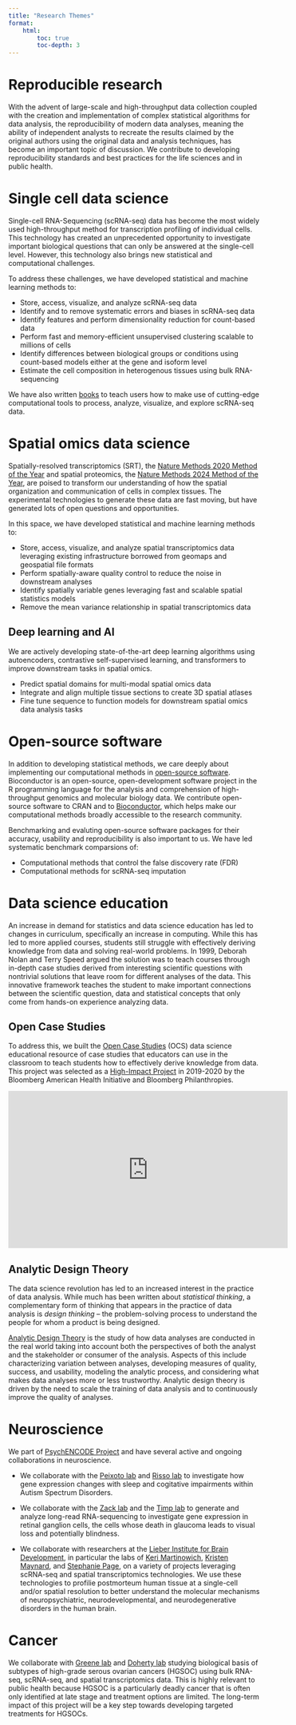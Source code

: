 ```yaml
---
title: "Research Themes"
format:
    html:
        toc: true
        toc-depth: 3
---
```


# Reproducible research

With the advent of large-scale and high-throughput data collection coupled with the creation and implementation of complex statistical algorithms for data analysis, the reproducibility of modern data analyses, meaning the ability of independent analysts to recreate the results claimed by the original authors using the original data and analysis techniques, has become an important topic of discussion. We contribute to developing reproducibility standards and best practices for the life sciences and in public health.

# Single cell data science

Single-cell RNA-Sequencing (scRNA-seq) data has become the most widely used high-throughput method for transcription profiling of individual cells. This technology has created an unprecedented opportunity to investigate important biological questions that can only be answered at the single-cell level. However, this technology also brings new statistical and computational challenges.

To address these challenges, we have developed statistical and machine learning methods to:

-   Store, access, visualize, and analyze scRNA-seq data
-   Identify and to remove systematic errors and biases in scRNA-seq data
-   Identify features and perform dimensionality reduction for count-based data
-   Perform fast and memory-efficient unsupervised clustering scalable to millions of cells
-   Identify differences between biological groups or conditions using count-based models either at the gene and isoform level
-   Estimate the cell composition in heterogenous tissues using bulk RNA-sequencing

We have also written [books](http://bioconductor.org/books/release/OSCA/) to teach users how to make use of cutting-edge computational tools to process, analyze, visualize, and explore scRNA-seq data.

# Spatial omics data science

Spatially-resolved transcriptomics (SRT), the [Nature Methods 2020 Method of the Year](https://doi.org/10.1038/s41592-020-01042-x) and spatial proteomics, the [Nature Methods 2024 Method of the Year](https://www.nature.com/articles/s41592-024-02565-3), are poised to transform our understanding of how the spatial organization and communication of cells in complex tissues. The experimental technologies to generate these data are fast moving, but have generated lots of open questions and opportunities.

In this space, we have developed statistical and machine learning methods to:

-   Store, access, visualize, and analyze spatial transcriptomics data leveraging existing infrastructure borrowed from geomaps and geospatial file formats
-   Perform spatially-aware quality control to reduce the noise in downstream analyses
-   Identify spatially variable genes leveraging fast and scalable spatial statistics models
-   Remove the mean variance relationship in spatial transcriptomics data

## Deep learning and AI

We are actively developing state-of-the-art deep learning algorithms using autoencoders, contrastive self-supervised learning, and transformers to improve downstream tasks in spatial omics.

-   Predict spatial domains for multi-modal spatial omics data
-   Integrate and align multiple tissue sections to create 3D spatial atlases
-   Fine tune sequence to function models for downstream spatial omics data analysis tasks

# Open-source software

In addition to developing statistical methods, we care deeply about implementing our computational methods in [open-source software](software.qmd). Bioconductor is an open-source, open-development software project in the R programming language for the analysis and comprehension of high-throughput genomics and molecular biology data. We contribute open-source software to CRAN and to [Bioconductor](https://bioconductor.org/), which helps make our computational methods broadly accessible to the research community.

Benchmarking and evaluting open-source software packages for their accuracy, usability and reproducibility is also important to us. We have led systematic benchmark comparsions of:

-   Computational methods that control the false discovery rate (FDR)
-   Computational methods for scRNA-seq imputation

# Data science education

An increase in demand for statistics and data science education has led to changes in curriculum, specifically an increase in computing. While this has led to more applied courses, students still struggle with effectively deriving knowledge from data and solving real-world problems. In 1999, Deborah Nolan and Terry Speed argued the solution was to teach courses through in-depth case studies derived from interesting scientific questions with nontrivial solutions that leave room for different analyses of the data. This innovative framework teaches the student to make important connections between the scientific question, data and statistical concepts that only come from hands-on experience analyzing data.

## Open Case Studies

To address this, we built the [Open Case Studies](https://www.opencasestudies.org) (OCS) data science educational resource of case studies that educators can use in the classroom to teach students how to effectively derive knowledge from data. This project was selected as a [High-Impact Project](https://americanhealth.jhu.edu/open-case-studies) in 2019-2020 by the Bloomberg American Health Initiative and Bloomberg Philanthropies.

<p align="center">

<iframe width="560" height="315" src="https://www.youtube.com/embed/DgzBSOY5Yc8" frameborder="0" allowfullscreen>

</iframe>

</p>

## Analytic Design Theory

The data science revolution has led to an increased interest in the practice of data analysis. While much has been written about *statistical thinking*, a complementary form of thinking that appears in the practice of data analysis is *design thinking* -- the problem-solving process to understand the people for whom a product is being designed.

[Analytic Design Theory](https://analyticdesigntheory.org/) is the study of how data analyses are conducted in the real world taking into account both the perspectives of both the analyst and the stakeholder or consumer of the analysis. Aspects of this include characterizing variation between analyses, developing measures of quality, success, and usability, modeling the analytic process, and considering what makes data analyses more or less trustworthy. Analytic design theory is driven by the need to scale the training of data analysis and to continuously improve the quality of analyses.

# Neuroscience

We part of [PsychENCODE Project](https://www.psychencode.org/phase-ii) and have several active and ongoing collaborations in neuroscience.

-   We collaborate with the [Peixoto lab](https://labs.wsu.edu/peixoto-lab/home/dr-lucia-peixoto/) and [Risso lab](https://drisso.github.io/) to investigate how gene expression changes with sleep and cogitative impairments within Autism Spectrum Disorders.

-   We collaborate with the [Zack lab](https://scholar.google.com/citations?user=frmlZdAAAAAJ&hl=en) and the [Timp lab](https://scholar.google.com/citations?user=wTEx9N8AAAAJ&hl=en) to generate and analyze long-read RNA-sequencing to investigate gene expression in retinal ganglion cells, the cells whose death in glaucoma leads to visual loss and potentially blindness.

-   We collaborate with researchers at the [Lieber Institute for Brain Development](https://www.libd.org), in particular the labs of [Keri Martinowich](https://www.libd.org/team/keri-martinowich-phd/), [Kristen Maynard](https://www.libd.org/team/kristen-maynard-phd/), and [Stephanie Page](https://www.libd.org/team/stephanie-cerceo-page-phd/), on a variety of projects leveraging scRNA-seq and spatial transcriptomics technologies. We use these technologies to profilie postmorteum human tissue at a single-cell and/or spatial resolution to better understand the molecular mechanisms of neuropsychiatric, neurodevelopmental, and neurodegenerative disorders in the human brain.

# Cancer

We collaborate with [Greene lab](https://greenelab.com/members/casey-greene.html) and [Doherty lab](https://uofuhealth.utah.edu/huntsman/labs/doherty) studying biological basis of subtypes of high-grade serous ovarian cancers (HGSOC) using bulk RNA-seq, scRNA-seq, and spatial transcriptomics data. This is highly relevant to public health because HGSOC is a particularly deadly cancer that is often only identified at late stage and treatment options are limited. The long-term impact of this project will be a key step towards developing targeted treatments for HGSOCs.